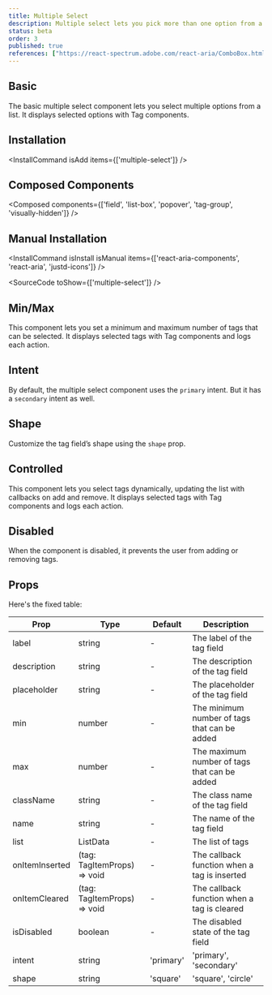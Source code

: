 ```yaml
---
title: Multiple Select
description: Multiple select lets you pick more than one option from a list. It's like checking off items on your to-do list just click, click, click, and you're good to go!
status: beta
order: 3
published: true
references: ["https://react-spectrum.adobe.com/react-aria/ComboBox.html#props", "https://react-spectrum.adobe.com/react-aria/TagGroup.html#props"]
---
```


## Basic

The basic multiple select component lets you select multiple options from a list. It displays selected options with Tag components.
<How toUse="pickers/multiple-select-demo" />

## Installation
<InstallCommand isAdd items={['multiple-select']} />

## Composed Components
<Composed components={['field', 'list-box', 'popover', 'tag-group', 'visually-hidden']} />

## Manual Installation
<InstallCommand isInstall isManual items={['react-aria-components', 'react-aria', 'justd-icons']} />

<SourceCode toShow={['multiple-select']} />

## Min/Max
This component lets you set a minimum and maximum number of tags that can be selected. It displays selected tags with Tag components and logs each action.
<How toUse="pickers/multiple-select-min-max-demo" />

## Intent

By default, the multiple select component uses the `primary` intent. But it has a `secondary` intent as well.

<How minW72 toUse="pickers/multiple-select-intent-demo" />

## Shape

Customize the tag field’s shape using the `shape` prop.

<How minW72 toUse="pickers/multiple-select-shape-demo" />

## Controlled
This component lets you select tags dynamically, updating the list with callbacks on add and remove. It displays selected tags with Tag components and logs each action.
<How toUse="pickers/multiple-select-controlled-demo" />

## Disabled
When the component is disabled, it prevents the user from adding or removing tags.
<How toUse="pickers/multiple-select-disabled-demo" />

## Props
Here's the fixed table:

| Prop           | Type                        | Default   | Description                                  |
|----------------|-----------------------------|-----------|----------------------------------------------|
| label          | string                      | -         | The label of the tag field                   |
| description    | string                      | -         | The description of the tag field             |
| placeholder    | string                      | -         | The placeholder of the tag field             |
| min            | number                      | -         | The minimum number of tags that can be added |
| max            | number                      | -         | The maximum number of tags that can be added |
| className      | string                      | -         | The class name of the tag field              |
| name           | string                      | -         | The name of the tag field                    |
| list           | ListData                    | -         | The list of tags                             |
| onItemInserted | (tag: TagItemProps) => void | -         | The callback function when a tag is inserted |
| onItemCleared  | (tag: TagItemProps) => void | -         | The callback function when a tag is cleared  |
| isDisabled     | boolean                     | -         | The disabled state of the tag field          |
| intent         | string                      | 'primary' | 'primary', 'secondary'                       |
| shape          | string                      | 'square'  | 'square', 'circle'                           |
